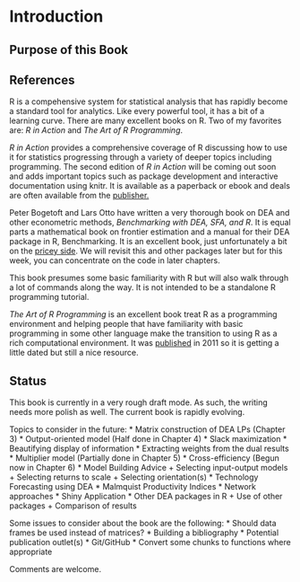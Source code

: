 # Introduction

## Purpose of this Book

## References

R is a compehensive system for statistical analysis that has rapidly become a standard tool for analytics.  Like every powerful tool, it has a bit of a learning curve.  There are many excellent books on R.  Two of my favorites are:  _R in Action_ and _The Art of R Programming_.

_R in Action_ provides a comprehensive coverage of R discussing how to use it for statistics progressing through a variety of deeper topics including programming.  The second edition of _R in Action_ will be coming out soon and adds important topics such as package development and interactive documentation using knitr.  It is available as a paperback or ebook and deals are often available from the [publisher.](http://www.manning.com/kabacoff2/)     

Peter Bogetoft and Lars Otto have written a very thorough book on DEA and other econometric methods, _Benchmarking with DEA, SFA, and R_.  It is equal parts a mathematical book on frontier estimation and a manual for their DEA package in R, Benchmarking.  It is an excellent book, just unfortunately a bit on the [pricey side](http://www.amazon.com/Benchmarking-International-Operations-Research-Management/dp/1441979603/ref=sr_1_fkmr1_1?ie=UTF8&qid=1396922272&sr=8-1-fkmr1&keywords=bogetoft+otto+benchmarking).  We will revisit this and other packages later but for this week, you can concentrate on the code in later chapters.

This book  presumes some basic familiarity with R but will also walk through a lot of commands along the way.  It is not intended to be a standalone R programming tutorial.  

_The Art of R Programming_ is an excellent book treat R as a programming environment and helping people that have familiarity with basic programming in some other language make the transition to using R as a rich computational environment.  It was [published](http://shop.oreilly.com/product/9781593273842.do) in 2011 so it is getting a little dated but still a nice resource.  

## Status

This book is currently in a very rough draft mode.  As such, the writing needs more polish as well.  The current book is rapidly evolving.  

Topics to consider in the future:
* Matrix construction of DEA LPs (Chapter 3)
* Output-oriented model (Half done in Chapter 4)
* Slack maximization
* Beautifying display of information
* Extracting weights from the dual results
* Multiplier model (Partially done in Chapter 5)
* Cross-efficiency (Begun now in Chapter 6)
* Model Building Advice
   + Selecting input-output models
   + Selecting returns to scale
   + Selecting orientation(s)
* Technology Forecasting using DEA
* Malmquist Productivity Indices
* Network approaches
* Shiny Application
* Other DEA packages in R
    + Use of other packages
    + Comparison of results

Some issues to consider about the book are the following:
* Should data frames be used instead of matrices?
* Building a bibliography
* Potential publication outlet(s)
* Git/GitHub
* Convert some chunks to functions where appropriate

Comments are welcome.
